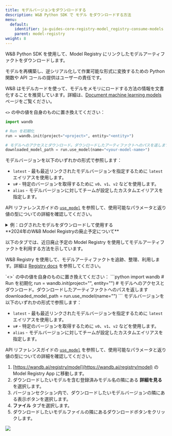```yaml
---
title: モデルバージョンをダウンロードする
description: W&B Python SDK で モデル をダウンロードする方法
menu:
  default:
    identifier: ja-guides-core-registry-model_registry-consume-models
    parent: model-registry
weight: 8
---
```


W&B Python SDK を使用して、Model Registry にリンクしたモデルアーティファクトをダウンロードします。

<Note>
モデルを再構築し、逆シリアル化して作業可能な形式に変換するための Python 関数や API コールの提供はユーザーの責任です。

W&B はモデルカードを使って、モデルをメモリにロードする方法の情報を文書化することを推奨しています。詳細は、[Document machine learning models](/ja/./create-model-cards) ページをご覧ください。
</Note>

`<>` の中の値を自身のものに置き換えてください：

```python
import wandb

# Run を初期化
run = wandb.init(project="<project>", entity="<entity>")

# モデルへのアクセスとダウンロード。ダウンロードしたアーティファクトへのパスを返します
downloaded_model_path = run.use_model(name="<your-model-name>")
```

モデルバージョンを以下のいずれかの形式で参照します：

* `latest` - 最も最近リンクされたモデルバージョンを指定するために `latest` エイリアスを使用します。
* `v#` - 特定のバージョンを取得するために `v0`、`v1`、`v2` などを使用します。
* `alias` - モデルバージョンに対してチームが設定したカスタムエイリアスを指定します。

API リファレンスガイドの [`use_model`](/ja/ref/python/run.md#use_model) を参照して、使用可能なパラメータと返り値の型についての詳細を確認してください。

<details>
<summary>例：ログされたモデルをダウンロードして使用する</summary>

例えば、以下のコードスニペットでは、ユーザーが `use_model` API を呼び出しています。彼らは取得したいモデルアーティファクトの名前を指定し、さらにバージョン/エイリアスも提供しています。その後、API から返されたパスを `downloaded_model_path` 変数に格納しています。

```python
import wandb

entity = "luka"
project = "NLP_Experiments"
alias = "latest"  # モデルバージョンのセマンティックニックネームまたは識別子
model_artifact_name = "fine-tuned-model"

# Run を初期化
run = wandb.init()
# モデルへのアクセスとダウンロード。ダウンロードしたアーティファクトへのパスを返します

downloaded_model_path = run.use_model(name=f"{entity/project/model_artifact_name}:{alias}")
```
</details>

<Note>
**2024年のW&B Model Registryの廃止予定について**

以下のタブでは、近日廃止予定の Model Registry を使用してモデルアーティファクトを利用する方法を示しています。

W&B Registry を使用して、モデルアーティファクトを追跡、整理、利用します。詳細は [Registry docs](/ja/guides/core/registry/) を参照してください。
</Note>

<Tabs>
<Tab title="CLI">
`<>` の中の値を自身のものに置き換えてください：
```python
import wandb
# Run を初期化
run = wandb.init(project="<project>", entity="<entity>")
# モデルへのアクセスとダウンロード。ダウンロードしたアーティファクトへのパスを返します
downloaded_model_path = run.use_model(name="<your-model-name>")
```
モデルバージョンを以下のいずれかの形式で参照します：

* `latest` - 最も最近リンクされたモデルバージョンを指定するために `latest` エイリアスを使用します。
* `v#` - 特定のバージョンを取得するために `v0`、`v1`、`v2` などを使用します。
* `alias` - モデルバージョンに対してチームが設定したカスタムエイリアスを指定します。

API リファレンスガイドの [`use_model`](/ja/ref/python/run.md#use_model) を参照して、使用可能なパラメータと返り値の型についての詳細を確認してください。
</Tab>
<Tab title="W&B App">
1. [https://wandb.ai/registry/model](https://wandb.ai/registry/model) の Model Registry App に移動します。
2. ダウンロードしたいモデルを含む登録済みモデル名の隣にある **詳細を見る** を選択します。
3. バージョンセクション内で、ダウンロードしたいモデルバージョンの隣にある表示ボタンを選択します。
4. **ファイル** タブを選択します。
5. ダウンロードしたいモデルファイルの隣にあるダウンロードボタンをクリックします。 
<Frame>
    <img src="/images/models/download_model_ui.gif"  />
</Frame>
</Tab>
</Tabs>